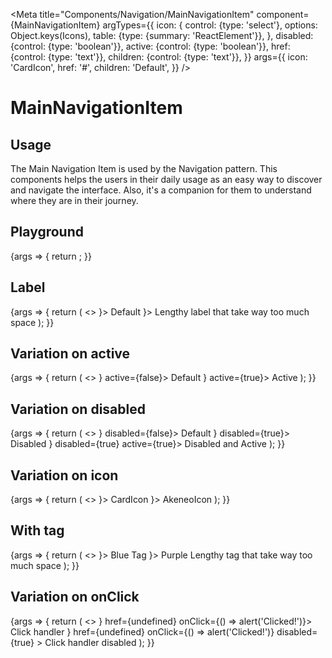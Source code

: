 
<Meta
  title="Components/Navigation/MainNavigationItem"
  component={MainNavigationItem}
  argTypes={{
    icon: {
      control: {type: 'select'}, options: Object.keys(Icons),
      table: {type: {summary: 'ReactElement<IconProps>'}},
    },
    disabled: {control: {type: 'boolean'}},
    active: {control: {type: 'boolean'}},
    href: {control: {type: 'text'}},
    children: {control: {type: 'text'}},
  }}
  args={{
    icon: 'CardIcon',
    href: '#',
    children: 'Default',
  }}
/>

# MainNavigationItem

## Usage

The Main Navigation Item is used by the Navigation pattern. This components helps the users in their daily usage as an
easy way to discover and navigate the interface. Also, it's a companion for them to understand where they are in their
journey.

## Playground

<Canvas>
  <Story name="Standard">
    {args => {
      return <MainNavigationItem {...args} icon={React.createElement(Icons[args.icon])} />;
    }}
  </Story>
</Canvas>

<ArgsTable story="Standard" />

## Label

<Canvas>
  <Story name="Label">
    {args => {
      return (
        <>
          <MainNavigationItem {...args} icon={<CardIcon />}>
            Default
          </MainNavigationItem>
          <MainNavigationItem {...args} icon={<CardIcon />}>
            Lengthy label that take way too much space
          </MainNavigationItem>
        </>
      );
    }}
  </Story>
</Canvas>

## Variation on active

<Canvas>
  <Story name="Active">
    {args => {
      return (
        <>
          <MainNavigationItem {...args} icon={<CardIcon />} active={false}>
            Default
          </MainNavigationItem>
          <MainNavigationItem {...args} icon={<CardIcon />} active={true}>
            Active
          </MainNavigationItem>
        </>
      );
    }}
  </Story>
</Canvas>

## Variation on disabled

<Canvas>
  <Story name="Disabled">
    {args => {
      return (
        <>
          <MainNavigationItem {...args} icon={<CardIcon />} disabled={false}>
            Default
          </MainNavigationItem>
          <MainNavigationItem {...args} icon={<CardIcon />} disabled={true}>
            Disabled
          </MainNavigationItem>
          <MainNavigationItem {...args} icon={<CardIcon />} disabled={true} active={true}>
            Disabled and Active
          </MainNavigationItem>
        </>
      );
    }}
  </Story>
</Canvas>

## Variation on icon

<Canvas>
  <Story name="Icon">
    {args => {
      return (
        <>
          <MainNavigationItem {...args} icon={<CardIcon />}>
            CardIcon
          </MainNavigationItem>
          <MainNavigationItem {...args} icon={<AkeneoIcon />}>
            AkeneoIcon
          </MainNavigationItem>
        </>
      );
    }}
  </Story>
</Canvas>

## With tag

<Canvas>
  <Story name="Tag">
    {args => {
      return (
        <>
          <MainNavigationItem {...args} icon={<CardIcon />}>
            Blue <Tag tint="blue">Tag</Tag>
          </MainNavigationItem>
          <MainNavigationItem {...args} icon={<CardIcon />}>
            Purple <Tag tint="purple">Lengthy tag that take way too much space</Tag>
          </MainNavigationItem>
        </>
      );
    }}
  </Story>
</Canvas>

## Variation on onClick

<Canvas>
  <Story name="Link">
    {args => {
      return (
        <>
          <MainNavigationItem {...args} icon={<CardIcon />} href={undefined} onClick={() => alert('Clicked!')}>
            Click handler
          </MainNavigationItem>
          <MainNavigationItem
            {...args}
            icon={<CardIcon />}
            href={undefined}
            onClick={() => alert('Clicked!')}
            disabled={true}
          >
            Click handler disabled
          </MainNavigationItem>
        </>
      );
    }}
  </Story>
</Canvas>
